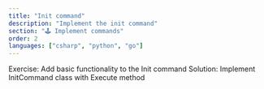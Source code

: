 ```yaml
---
title: "Init command"
description: "Implement the init command"
section: "🕹️ Implement commands"
order: 2
languages: ["csharp", "python", "go"]
---
```


Exercise: Add basic functionality to the Init command
Solution: Implement InitCommand class with Execute method
